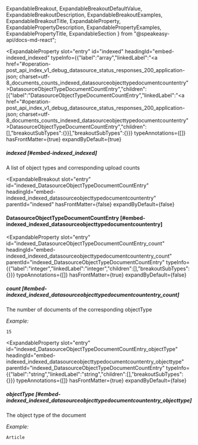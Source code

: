   ExpandableBreakout,
  ExpandableBreakoutDefaultValue,
  ExpandableBreakoutDescription,
  ExpandableBreakoutExamples,
  ExpandableBreakoutTitle,
  ExpandableProperty,
  ExpandablePropertyDescription,
  ExpandablePropertyExamples,
  ExpandablePropertyTitle,
  ExpandableSection
} from "@speakeasy-api/docs-md-react";

<ExpandableSection>

<ExpandableProperty
  slot="entry"
  id="indexed"
  headingId="embed-indexed_indexed"
  typeInfo={{"label":"array","linkedLabel":"<a href=\"#operation-post_api_index_v1_debug_datasource_status_responses_200_application-json; charset=utf-8_documents_counts_indexed_datasourceobjecttypedocumentcountentry\">DatasourceObjectTypeDocumentCountEntry</a>","children":[{"label":"DatasourceObjectTypeDocumentCountEntry","linkedLabel":"<a href=\"#operation-post_api_index_v1_debug_datasource_status_responses_200_application-json; charset=utf-8_documents_counts_indexed_datasourceobjecttypedocumentcountentry\">DatasourceObjectTypeDocumentCountEntry</a>","children":[],"breakoutSubTypes":{}}],"breakoutSubTypes":{}}}
  typeAnnotations={[]}
  hasFrontMatter={true}
  expandByDefault={true}
>

<ExpandablePropertyTitle slot="title">

##### indexed [#embed-indexed_indexed]

</ExpandablePropertyTitle>

<ExpandablePropertyDescription slot="description">

A list of object types and corresponding upload counts

</ExpandablePropertyDescription>

</ExpandableProperty>

<ExpandableBreakout
  slot="entry"
  id="indexed_DatasourceObjectTypeDocumentCountEntry"
  headingId="embed-indexed_indexed_datasourceobjecttypedocumentcountentry"
  parentId="indexed"
  hasFrontMatter={false}
  expandByDefault={false}
>

<ExpandableBreakoutTitle slot="title">

#### DatasourceObjectTypeDocumentCountEntry [#embed-indexed_indexed_datasourceobjecttypedocumentcountentry]

</ExpandableBreakoutTitle>

<ExpandableBreakoutDescription slot="description">

</ExpandableBreakoutDescription>

<ExpandableBreakoutExamples slot="examples">

</ExpandableBreakoutExamples>

<ExpandableBreakoutDefaultValue slot="defaultValue">

</ExpandableBreakoutDefaultValue>

</ExpandableBreakout>

<ExpandableProperty
  slot="entry"
  id="indexed_DatasourceObjectTypeDocumentCountEntry_count"
  headingId="embed-indexed_indexed_datasourceobjecttypedocumentcountentry_count"
  parentId="indexed_DatasourceObjectTypeDocumentCountEntry"
  typeInfo={{"label":"integer","linkedLabel":"integer","children":[],"breakoutSubTypes":{}}}
  typeAnnotations={[]}
  hasFrontMatter={true}
  expandByDefault={false}
>

<ExpandablePropertyTitle slot="title">

##### count [#embed-indexed_indexed_datasourceobjecttypedocumentcountentry_count]

</ExpandablePropertyTitle>

<ExpandablePropertyDescription slot="description">

The number of documents of the corresponding objectType

</ExpandablePropertyDescription>

<ExpandablePropertyExamples slot="examples">

_Example:_

```
15
```

</ExpandablePropertyExamples>

</ExpandableProperty>

<ExpandableProperty
  slot="entry"
  id="indexed_DatasourceObjectTypeDocumentCountEntry_objectType"
  headingId="embed-indexed_indexed_datasourceobjecttypedocumentcountentry_objecttype"
  parentId="indexed_DatasourceObjectTypeDocumentCountEntry"
  typeInfo={{"label":"string","linkedLabel":"string","children":[],"breakoutSubTypes":{}}}
  typeAnnotations={[]}
  hasFrontMatter={true}
  expandByDefault={false}
>

<ExpandablePropertyTitle slot="title">

##### objectType [#embed-indexed_indexed_datasourceobjecttypedocumentcountentry_objecttype]

</ExpandablePropertyTitle>

<ExpandablePropertyDescription slot="description">

The object type of the document

</ExpandablePropertyDescription>

<ExpandablePropertyExamples slot="examples">

_Example:_

```
Article
```

</ExpandablePropertyExamples>

</ExpandableProperty>

</ExpandableSection>
